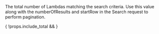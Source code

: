 
<APIField name="total" type="Integer" renderif={!!props.include_total}>
  The total number of Lambdas matching the search criteria. Use this value along with the <InlineField>numberOfResults</InlineField> and <InlineField>startRow</InlineField> in the Search request to perform pagination.
</APIField>

<JSON title="Example Response JSON for Lambda Search" src="lambdas/search-response.json" />

{ !props.include_total && <JSON title="Example Response JSON" src="lambdas/responses.json" /> }
